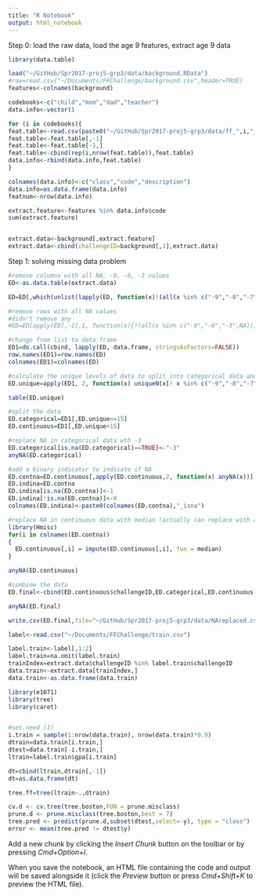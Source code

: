 ```yaml
---
title: "R Notebook"
output: html_notebook
---
```




Step 0: load the raw data, load the age 9 features, extract age 9 data
```r
library(data.table)

load("~/GitHub/Spr2017-proj5-grp3/data/background.RData")
#raw=read.csv("~/Documents/FFChallenge/background.csv",header=TRUE)
features<-colnames(background)

codebooks<-c("child","mom","dad","teacher")
data.info<-vector()

for (i in codebooks){
feat.table<-read.csv(paste0("~/GitHub/Spr2017-proj5-grp3/data/ff_",i,"_cb9.csv"),header=FALSE)
feat.table<-feat.table[,-1]
feat.table<-feat.table[-1,]
feat.table<-cbind(rep(i,nrow(feat.table)),feat.table)
data.info<-rbind(data.info,feat.table)
}

colnames(data.info)<-c("class","code","description")
data.info=as.data.frame(data.info)
featnum<-nrow(data.info)

extract.feature<-features %in% data.info$code  
sum(extract.feature)


extract.data<-background[,extract.feature]
extract.data<-cbind(challengeID=background[,1],extract.data)

```


Step 1: solving missing data problem
```r

#remove columns with all NA, -9, -6, -3 values
ED<-as.data.table(extract.data)

ED=ED[,which(unlist(lapply(ED, function(x)!(all(x %in% c("-9","-8","-7","-6","-5","-3",NA)))))),with=F]

#remove rows with all NA values
#didn't remove any
#ED=ED[apply(ED[,-1],1, function(x){!(all(x %in% c("-9","-6","-3",NA)))}),]

#change from list to data frame
ED1=do.call(cbind, lapply(ED, data.frame, stringsAsFactors=FALSE))
row.names(ED1)=row.names(ED)
colnames(ED1)=colnames(ED)

#calculate the unique levels of data to split into categorical data and continuous data
ED.unique=apply(ED1, 2, function(x) uniqueN(x[! x %in% c("-9","-8","-7","-6","-5","-3",NA)]))

table(ED.unique)

#split the data
ED.categorical=ED1[,ED.unique<=15]
ED.continuous=ED1[,ED.unique>15]

#replace NA in categorical data wth -3
ED.categorical[is.na(ED.categorical)==TRUE]<-"-3"
anyNA(ED.categorical)

#add a binary indicator to indicate if NA
ED.contna=ED.continuous[,apply(ED.continuous,2, function(x) anyNA(x))]
ED.indina=ED.contna
ED.indina[is.na(ED.contna)]<-1
ED.indina[!is.na(ED.contna)]<-0
colnames(ED.indina)<-paste0(colnames(ED.contna),"_isna")

#replace NA in continuous data with median (actually can replace with any number)
library(Hmisc)
for(i in colnames(ED.contna))
{
  ED.continuous[,i] = impute(ED.continuous[,i], fun = median)  
}

anyNA(ED.continuous)

#combine the data
ED.final<-cbind(ED.continuous$challengeID,ED.categorical,ED.continuous[,-1],ED.indina)

anyNA(ED.final)

write.csv(ED.final,file="~/GitHub/Spr2017-proj5-grp3/data/NAreplaced.csv")

```



```r
label<-read.csv("~/Documents/FFChallenge/train.csv")

label.train<-label[,1:2]
label.train=na.omit(label.train)
trainIndex=extract.data$challengeID %in% label.train$challengeID
data.train<-extract.data[trainIndex,]
data.train<-as.data.frame(data.train)

```


```r
library(e1071)
library(tree)
library(caret)


#set.seed (1)
i.train = sample(1:nrow(data.train), nrow(data.train)*0.9)
dtrain=data.train[i.train,]
dtest=data.train[-i.train,]
ltrain=label.train$gpa[i.train]

dt=cbind(ltrain,dtrain[,-1])
dt=as.data.frame(dt)

tree.ff=tree(ltrain~.,dtrain)

cv.d <- cv.tree(tree.boston,FUN = prune.misclass)
prune.d <- prune.misclass(tree.boston,best = 7)
tree.pred <- predict(prune.d,subset(dtest,select=-y), type = "class")
error <- mean(tree.pred != dtest$y)
```

Add a new chunk by clicking the *Insert Chunk* button on the toolbar or by pressing *Cmd+Option+I*.

When you save the notebook, an HTML file containing the code and output will be saved alongside it (click the *Preview* button or press *Cmd+Shift+K* to preview the HTML file).
